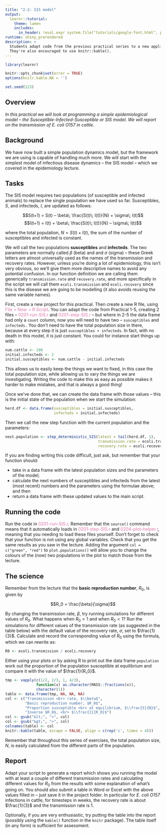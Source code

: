 ```yaml
---
title: "2-2: SIS model"
output: 
  learnr::tutorial:
    theme: lumen
    includes:
      in_header: !eval.expr system.file("tutorials/google-font.html", package = "RPiR")
runtime: shiny_prerendered
description: >
  Students adapt code from the previous practical series to a new application.
  They're also encouraged to use knitr::kable().
---
```


```r
library(learnr)

knitr::opts_chunk$set(error = TRUE)
options(knitr.kable.NA = '')

set.seed(123)
```

## Overview

*In this practical we will look at programming a simple epidemiological model – the Susceptible-Infected-Susceptible or SIS model. We will report on the transmission of E. coli O157 in cattle.*

## Background

We have now built a simple population dynamics model, but the framework we are 
using is capable of handling much more. We will start with the simplest model of
infectious disease dynamics – the SIS model – which we covered in the
epidemiology lecture.

## Tasks

The SIS model requires two populations (of susceptible and infected animals) to
replace the single population we have used so far. Susceptibles, $S$, and
infecteds, $I$, are updated as follows:

$$S(t+1) = S(t) – \beta\; \frac{S(t)\; I(t)}{N} + \sigma\; I(t)$$
$$I(t+1) = I(t) + \beta\; \frac{S(t)\; I(t)}{N} – \sigma\; I(t)$$

where the total population, $N = S(t) + I(t)$, the sum of the number of
susceptibles and infected is constant.

We will call the two populations **susceptibles** and **infecteds**. The two 
parameters are normally called $\beta$ (beta) and and $\sigma$ (sigma) – 
these Greek letters are almost universally used as the names of the transmission 
and recovery rates. However, unless you’re doing a lot of epidemiology, this
isn’t very obvious, so we’ll give them more descriptive names to avoid any
potential confusion. In our function definition we are calling them generically
`transmission.rate` and `recovery.rate`, and more specifically in the script we
will call them `ecoli.transmission` and `ecoli.recovery` since this is the 
disease we are going to be modelling (it also avoids reusing the same variable
names).

First, create a new project for this practical. Then 
create a new R file, using <span style="color: #de77ae;">File > New > R
Script</span>. You can adapt the code from Practical 1-5, creating 2 files – 
<span style="color: #de77ae;">0201-run-SIS.r</span>
and <span style="color: #de77ae;">0201-step-SIS.r</span> – but where in 2-5 
the data frame had only a `count` column, now you will need to have two –
`susceptibles` and `infecteds.` You 
don’t need to have the total population size in there, because at every step it
is just `susceptibles + infecteds`. In fact, with no death in this model, it is 
just constant. You could for instance start things up with:

```r
num.cattle <- 100
initial.infecteds <- 2
initial.susceptibles <- num.cattle - initial.infecteds
```

This allows us to easily keep the things we want to fixed, in this case the 
total population size, while allowing us to vary the things we are 
investigating. Writing the code to make this as easy as possible makes it harder 
to make mistakes, and that is always a good thing!

Once we’ve done that, we can create the data frame with those values – this is
the initial state of the population when we start the simulation:

```r
herd.df <- data.frame(susceptibles = initial.susceptibles,
                      infecteds = initial.infecteds)
```

Then we call the new step function with the current population and the
parameters:

```r
next.population <- step_deterministic_SIS(latest = tail(herd.df, 1), 
                                          transmission.rate = ecoli.transmission,
                                          recovery.rate = ecoli.recovery)
```

If you are finding writing this code difficult, just ask, but remember that your
function should: 

* take in a data frame with the latest population sizes and the parameters of 
the model;
* calculate the next numbers of susceptibles and infecteds from the latest (most
recent) numbers and the parameters using the formulae above; and then 
* return a data frame with these updated values to the main script.

## Running the code

Run the code in <span style="color: #de77ae;">0201-run-SIS.r</span>. Remember 
that the `source()` command means that it automatically loads in 
<span style="color: #de77ae;">0201-step-SIS.r</span> and 
<span style="color: #de77ae;">0204-plot-helper.r</span>, meaning that you 
needing to load these files yourself. Don’t forget to check that
your function is not using any global variables. Check that you get the same
results as you saw in the lecture. Adding the argument `col = c("green", "red")` 
to `plot.populations()` will allow you to change the colours of the (now) two
populations in the plot to match those from the lecture.

## The science

Remember from the lecture that the **basic reproduction number**, $R_0$, is 
given by 

$$R_0 = \frac{\beta}{\sigma}$$

By changing the transmission rate, $\beta$, try running simulations for 
different values of $R_0$. What happens when $R_0 > 1$ and when $R_0 < 1$? 
Run the simulations for different values of the transmission rate (as suggested 
in the table below) with the default value of the recovery rate, $\sigma$, set 
to $\frac{1}{3}$. Calculate and record the corresponding value of $R_0$ using 
the formula, which we can rewrite as:

```r
R0 <- ecoli.transmission / ecoli.recovery
```

Either using your plots or by asking R to 
print out the data frame `population` work out the proportion of the population
susceptible at equilibrium and compare it with the value of $\frac{1}{R_0}$.

```r
tmp <- vapply(c(1/2, 2/3, 1, 4/3), 
              function(x) as.character(MASS::fractions(x)),
              character(1))
table <- data.frame(tmp, NA, NA, NA)
col <- c("Transmission <br> rate, $\\beta$", 
         "Basic reproduction number, $R_0$",
         "Proportion susceptible <br> at equilibrium, $\\frac{S}{N}$",
         "Inverse $R_0$, <br> $\\frac{1}{R_0}$")
col <- gsub("&lt;", "<", col)
col <- gsub("&gt;", ">", col)
colnames(table) <- col
knitr::kable(table, escape = FALSE, align = c(rep('c', times = 4)))
```

Remember that throughout this series of exercises, the total population size,
$N$, is easily calculated from the different parts of the population.

## Report
Adapt your script to generate a report which shows you running the model with at 
least a couple of different transmission rates and calculating different values
for $R_0$ from the results with some explanation of what’s going on. You 
should also submit a table in Word or Excel with the above values filled in – 
just save it in the project folder. In particular for *E. coli O157* infections 
in cattle, for timesteps in weeks, the recovery rate is about $\frac{1}{3}$ and 
the transmission rate is 1.

Optionally, if you are very enthusiastic, try putting the table into the report
(possibly using the `kable()` function in the `knitr` package). The table itself 
(in any form) is sufficient for assessment.
